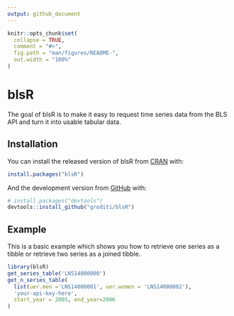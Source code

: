 ```yaml
---
output: github_document
---
```


<!-- README.md is generated from README.Rmd. Please edit that file -->

```r
knitr::opts_chunk$set(
  collapse = TRUE,
  comment = "#>",
  fig.path = "man/figures/README-",
  out.width = "100%"
)
```

# blsR

<!-- badges: start -->
<!-- badges: end -->

The goal of blsR is to make it easy to request time series data from the BLS API
and turn it into usable tabular data.

## Installation

You can install the released version of blsR from [CRAN](https://CRAN.R-project.org) with:

``` r
install.packages("blsR")
```

And the development version from [GitHub](https://github.com/) with:

``` r
# install.packages("devtools")
devtools::install_github("groditi/blsR")
```
## Example

This is a basic example which shows you how to retrieve one series as a tibble
or retrieve two series as a joined tibble.

```r
library(blsR)
get_series_table('LNS14000000')
get_n_series_table(
  list(uer.men ='LNS14000001', uer.women = 'LNS14000002'),
  'your-api-key-here',
  start_year = 2005, end_year=2006
)
```

